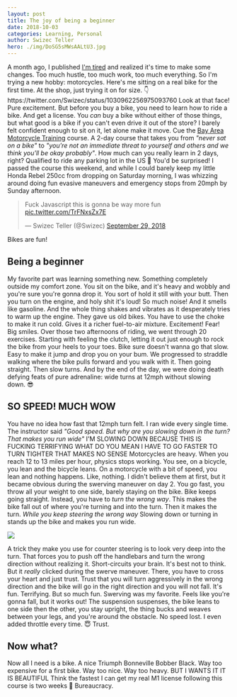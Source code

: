 ```yaml
---
layout: post
title: The joy of being a beginner
date: 2018-10-03
categories: Learning, Personal
author: Swizec Teller
hero: ./img/DoSG5sMWsAALtU3.jpg
---
```


A month ago, I published [I'm tired](https://swizec.com/blog/tired-poem/swizec/8560) and realized it's time to make some changes. Too much hustle, too much work, too much everything. So I'm trying a new hobby: motorcycles. Here's me sitting on a real bike for the first time. At the shop, just trying it on for size. 👇 https&#x3A;//twitter.com/Swizec/status/1030962256975093760 Look at that face! Pure excitement. But before you buy a bike, you need to learn how to ride a bike. And get a license. You _can_ buy a bike without either of those things, but what good is a bike if you can't even drive it out of the store? I barely felt confident enough to sit on it, let alone make it move. Cue the [Bay Area Motorcycle Training](http://motorcycleschool.com/) course. A 2-day course that takes you from _"never sat on a bike"_ to _"you're not an immediate threat to yourself and others and we think you'll be okay probably"_. How much can you really learn in 2 days, right? Qualified to ride any parking lot in the US 🤘 You'd be surprised! I passed the course this weekend, and while I could barely keep my little Honda Rebel 250cc from dropping on Saturday morning, I was whizzing around doing fun evasive maneuvers and emergency stops from 20mph by Sunday afternoon.

> Fuck Javascript this is gonna be way more fun [pic.twitter.com/TrFNxsZx7E](https://t.co/TrFNxsZx7E)
>
> — Swizec Teller (@Swizec) [September 29, 2018](https://twitter.com/Swizec/status/1046109347061927936?ref_src=twsrc%5Etfw)

Bikes are fun!

## Being a beginner

My favorite part was learning something new. Something completely outside my comfort zone. You sit on the bike, and it's heavy and wobbly and you're sure you're gonna drop it. You sort of hold it still with your butt. Then you turn on the engine, and holy shit it's loud! So much noise! And it smells like gasoline. And the whole thing shakes and vibrates as it desperately tries to warm up the engine. They gave us old bikes. You have to use the choke to make it run cold. Gives it a richer fuel-to-air mixture. Excitement! Fear! Big smiles. Over those two afternoons of riding, we went through 20 exercises. Starting with feeling the clutch, letting it out just enough to rock the bike from your heels to your toes. Bike sure doesn't wanna go that slow. Easy to make it jump and drop you on your bum. We progressed to straddle walking where the bike pulls forward and you walk with it. Then going straight. Then slow turns. And by the end of the day, we were doing death defying feats of pure adrenaline: wide turns at 12mph without slowing down. 😎

## SO SPEED! MUCH WOW

You have no idea how fast that 12mph turn felt. I ran wide every single time. The instructor said _"Good speed. But why are you slowing down in the turn? That makes you run wide"_ I'M SLOWING DOWN BECAUSE THIS IS FUCKING TERRIFYING WHAT DO YOU MEAN I HAVE TO GO FASTER TO TURN TIGHTER THAT MAKES NO SENSE Motorcycles are heavy. When you reach 12 to 13 miles per hour, physics stops working. You see, on a bicycle, you lean and the bicycle leans. On a motorcycle with a bit of speed, you lean and nothing happens. Like, nothing. I didn't believe them at first, but it became obvious during the swerving maneuver on day 2. You go fast, you throw all your weight to one side, barely staying on the bike. Bike keeps going straight. Instead, you have to _turn the wrong way_. This makes the bike fall out of where you're turning and into the turn. Then it makes the turn. _While you keep steering the wrong way_ Slowing down or turning in stands up the bike and makes you run wide.

![](./img/giphy.gif)

A trick they make you use for counter steering is to look very deep into the turn. That forces you to push off the handlebars and turn the wrong direction without realizing it. Short-circuits your brain. It's best not to think. But it _really_ clicked during the swerve maneuver. There, you have to cross your heart and just trust. Trust that you will turn aggressively in the wrong direction and the bike will go in the right direction and you will not fall. It's fun. Terrifying. But so much fun. Swerving was my favorite. Feels like you're gonna fall, but it works out! The suspension suspenses, the bike leans to one side then the other, you stay upright, the thing bucks and weaves between your legs, and you're around the obstacle. No speed lost. I even added throttle every time. 😇 Trust.

## Now what?

Now all I need is a bike. A nice Triumph Bonneville Bobber Black. Way too expensive for a first bike. Way too nice. Way too heavy. BUT I WANTS IT IT IS BEAUTIFUL Think the fastest I can get my real M1 license following this course is two weeks 🤔 Bureaucracy.

